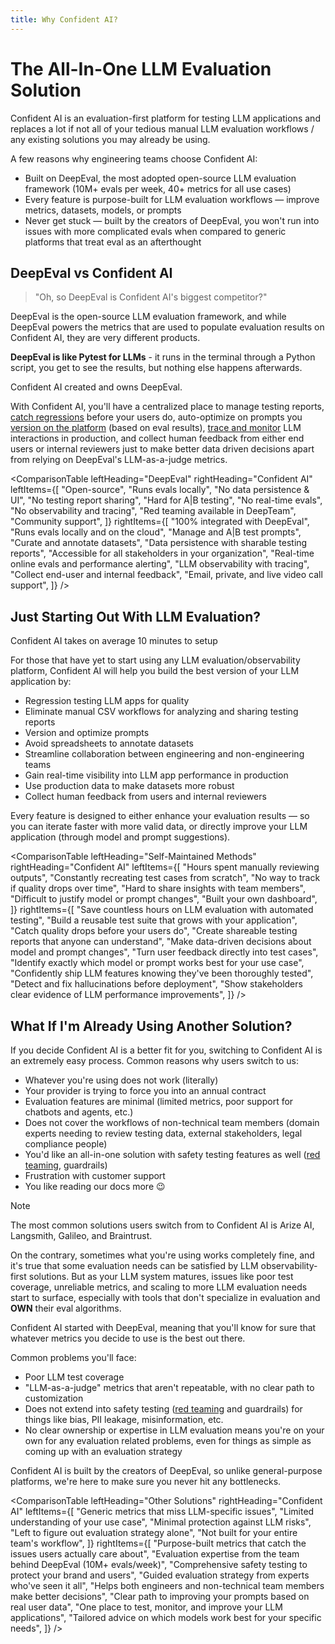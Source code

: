 ```yaml
---
title: Why Confident AI?
---
```



# The All-In-One LLM Evaluation Solution

Confident AI is an evaluation-first platform for testing LLM applications and replaces a lot if not all of your tedious manual LLM evaluation workflows / any existing solutions you may already be using.

A few reasons why engineering teams choose Confident AI:

- Built on DeepEval, the most adopted open-source LLM evaluation framework (10M+ evals per week, 40+ metrics for all use cases)
- Every feature is purpose-built for LLM evaluation workflows — improve metrics, datasets, models, or prompts
- Never get stuck — built by the creators of DeepEval, you won't run into issues with more complicated evals when compared to generic platforms that treat eval as an afterthought

## DeepEval vs Confident AI

> "Oh, so DeepEval is Confident AI's biggest competitor?"

DeepEval is the open-source LLM evaluation framework, and while DeepEval powers the metrics that are used to populate evaluation results on Confident AI, they are very different products.

**DeepEval is like Pytest for LLMs** - it runs in the terminal through a Python script, you get to see the results, but nothing else happens afterwards.

<Callout type="info">Confident AI created and owns DeepEval.</Callout>

With Confident AI, you'll have a centralized place to manage testing reports, [catch regressions](/docs/llm-evaluation/evaluation-features/ab-regression-testing) before your users do, auto-optimize on prompts you [version on the platform](/docs/prompt-management/prompt-versioning) (based on eval results), [trace and monitor](/docs/llm-tracing/introduction) LLM interactions in production, and collect human feedback from either end users or internal reviewers just to make better data driven decisions apart from relying on DeepEval's LLM-as-a-judge metrics.

<ComparisonTable
  leftHeading="DeepEval"
  rightHeading="Confident AI"
  leftItems={[
    "Open-source",
    "Runs evals locally",
    "No data persistence & UI",
    "No testing report sharing",
    "Hard for A|B testing",
    "No real-time evals",
    "No observability and tracing",
    "Red teaming available in DeepTeam",
    "Community support",
  ]}
  rightItems={[
    "100% integrated with DeepEval",
    "Runs evals locally and on the cloud",
    "Manage and A|B test prompts",
    "Curate and annotate datasets",
    "Data persistence with sharable testing reports",
    "Accessible for all stakeholders in your organization",
    "Real-time online evals and performance alerting",
    "LLM observability with tracing",
    "Collect end-user and internal feedback",
    "Email, private, and live video call support",
  ]}
/>

## Just Starting Out With LLM Evaluation?

<Callout>Confident AI takes on average 10 minutes to setup</Callout>

For those that have yet to start using any LLM evaluation/observability platform, Confident AI will help you build the best version of your LLM application by:

- Regression testing LLM apps for quality
- Eliminate manual CSV workflows for analyzing and sharing testing reports
- Version and optimize prompts
- Avoid spreadsheets to annotate datasets
- Streamline collaboration between engineering and non-engineering teams
- Gain real-time visibility into LLM app performance in production
- Use production data to make datasets more robust
- Collect human feedback from users and internal reviewers

Every feature is designed to either enhance your evaluation results — so you can iterate faster with more valid data, or directly improve your LLM application (through model and prompt suggestions).

<ComparisonTable
  leftHeading="Self-Maintained Methods"
  rightHeading="Confident AI"
  leftItems={[
    "Hours spent manually reviewing outputs",
    "Constantly recreating test cases from scratch",
    "No way to track if quality drops over time",
    "Hard to share insights with team members",
    "Difficult to justify model or prompt changes",
    "Built your own dashboard",
  ]}
  rightItems={[
    "Save countless hours on LLM evaluation with automated testing",
    "Build a reusable test suite that grows with your application",
    "Catch quality drops before your users do",
    "Create shareable testing reports that anyone can understand",
    "Make data-driven decisions about model and prompt changes",
    "Turn user feedback directly into test cases",
    "Identify exactly which model or prompt works best for your use case",
    "Confidently ship LLM features knowing they've been thoroughly tested",
    "Detect and fix hallucinations before deployment",
    "Show stakeholders clear evidence of LLM performance improvements",
  ]}
/>

## What If I'm Already Using Another Solution?

If you decide Confident AI is a better fit for you, switching to Confident AI is an extremely easy process. Common reasons why users switch to us:

- Whatever you're using does not work (literally)
- Your provider is trying to force you into an annual contract
- Evaluation features are minimal (limited metrics, poor support for chatbots and agents, etc.)
- Does not cover the workflows of non-technical team members (domain experts needing to review testing data, external stakeholders, legal compliance people)
- You'd like an all-in-one solution with safety testing features as well ([red teaming](/docs/llm-red-teaming), guardrails)
- Frustration with customer support
- You like reading our docs more 😉

> [!NOTE]
>
> The most common solutions users switch from to Confident AI is Arize AI, Langsmith, Galileo, and Braintrust.

On the contrary, sometimes what you're using works completely fine, and it's true that some evaluation needs can be satisfied by LLM observability-first solutions. But as your LLM system matures, issues like poor test coverage, unreliable metrics, and scaling to more LLM evaluation needs start to surface, especially with tools that don't specialize in evaluation and **OWN** their eval algorithms.

<Callout>
  Confident AI started with DeepEval, meaning that you'll know for sure that
  whatever metrics you decide to use is the best out there.
</Callout>

Common problems you'll face:

- Poor LLM test coverage
- "LLM-as-a-judge" metrics that aren't repeatable, with no clear path to customization
- Does not extend into safety testing ([red teaming](/docs/llm-red-teaming) and guardrails) for things like bias, PII leakage, misinformation, etc.
- No clear ownership or expertise in LLM evaluation means you're on your own for any evaluation related problems, even for things as simple as coming up with an evaluation strategy

Confident AI is built by the creators of DeepEval, so unlike general-purpose platforms, we're here to make sure you never hit any bottlenecks.

<ComparisonTable
  leftHeading="Other Solutions"
  rightHeading="Confident AI"
  leftItems={[
    "Generic metrics that miss LLM-specific issues",
    "Limited understanding of your use case",
    "Minimal protection against LLM risks",
    "Left to figure out evaluation strategy alone",
    "Not built for your entire team's workflow",
  ]}
  rightItems={[
    "Purpose-built metrics that catch the issues users actually care about",
    "Evaluation expertise from the team behind DeepEval (10M+ evals/week)",
    "Comprehensive safety testing to protect your brand and users",
    "Guided evaluation strategy from experts who've seen it all",
    "Helps both engineers and non-technical team members make better decisions",
    "Clear path to improving your prompts based on real user data",
    "One place to test, monitor, and improve your LLM applications",
    "Tailored advice on which models work best for your specific needs",
  ]}
/>
